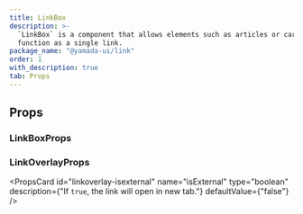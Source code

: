 ```yaml
---
title: LinkBox
description: >-
  `LinkBox` is a component that allows elements such as articles or cards to
  function as a single link.
package_name: "@yamada-ui/link"
order: 1
with_description: true
tab: Props
---
```


## Props

### LinkBoxProps

### LinkOverlayProps

<PropsCard
  id="linkoverlay-isexternal"
  name="isExternal"
  type="boolean"
  description={"If `true`, the link will open in new tab."}
  defaultValue={"false"}
/>

